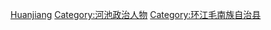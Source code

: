 [[Category:广西壮族自治区县长|Huanjiang]]
[[Category:河池政治人物|Category:河池政治人物]]
[[Category:环江毛南族自治县|Category:环江毛南族自治县]]